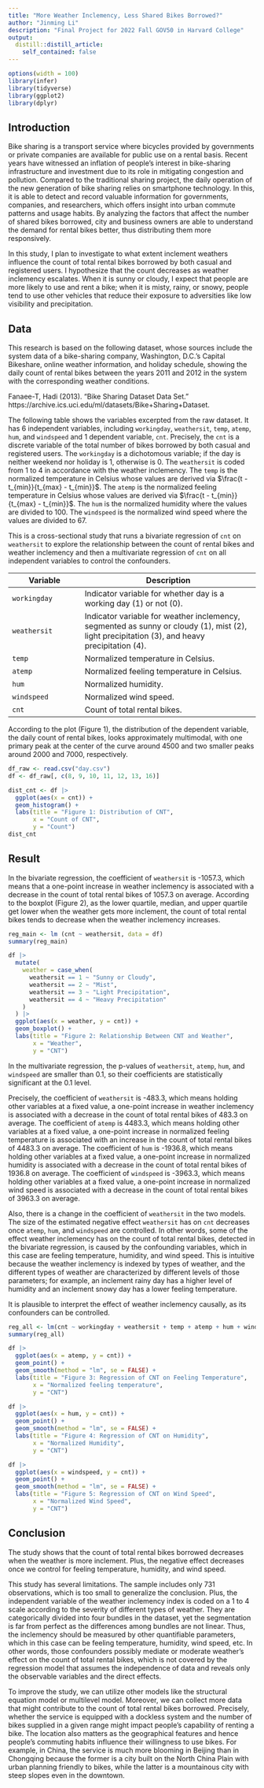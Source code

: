 ```yaml
---
title: "More Weather Inclemency, Less Shared Bikes Borrowed?"
author: "Jinming Li"
description: "Final Project for 2022 Fall GOV50 in Harvard College"
output:
  distill::distill_article:
    self_contained: false
---
```


```r
options(width = 100)
library(infer)
library(tidyverse)
library(ggplot2)
library(dplyr)
```



## Introduction
Bike sharing is a transport service where bicycles provided by governments or private companies are available for public use on a rental basis. Recent years have witnessed an inflation of people's interest in bike-sharing infrastructure and investment due to its role in mitigating congestion and pollution. Compared to the traditional sharing project, the daily operation of the new generation of bike sharing relies on smartphone technology. In this, it is able to detect and record valuable information for governments, companies, and researchers, which offers insight into urban commute patterns and usage habits. By analyzing the factors that affect the number of shared bikes borrowed, city and business owners are able to understand the demand for rental bikes better, thus distributing them more responsively.

In this study, I plan to investigate to what extent inclement weathers influence the count of total rental bikes borrowed by both casual and registered users. I hypothesize that the count decreases as weather inclemency escalates. When it is sunny or cloudy, I expect that people are more likely to use and rent a bike; when it is misty, rainy, or snowy, people tend to use other vehicles that reduce their exposure to adversities like low visibility and precipitation.



## Data
This research is based on the following dataset, whose sources include the system data of a bike-sharing company, Washington, D.C.'s Capital Bikeshare, online weather information, and holiday schedule, showing the daily count of rental bikes between the years 2011 and 2012 in the system with the corresponding weather conditions.

Fanaee-T, Hadi (2013). “Bike Sharing Dataset Data Set.” https://archive.ics.uci.edu/ml/datasets/Bike+Sharing+Dataset.

The following table shows the variables excerpted from the raw dataset. It has 6 independent variables, including `workingday`, `weathersit`, `temp`, `atemp`, `hum`, and `windspeed` and 1 dependent variable, `cnt`. Precisely, the `cnt` is a discrete variable of the total number of bikes borrowed by both casual and registered users. The `workingday` is a dichotomous variable; if the day is neither weekend nor holiday is 1, otherwise is 0. The `weathersit` is coded from 1 to 4 in accordance with the weather inclemency. The `temp` is the normalized temperature in Celsius whose values are derived via $\frac{t - t_{min}}{t_{max} - t_{min}}$. The `atemp` is the normalized feeling temperature in Celsius whose values are derived via $\frac{t - t_{min}}{t_{max} - t_{min}}$. The `hum` is the normalized humidity where the values are divided to 100. The `windspeed` is the normalized wind speed where the values are divided to 67.

This is a cross-sectional study that runs a bivariate regression of `cnt` on `weathersit` to explore the relationship between the count of rental bikes and weather inclemency and then a multivariate regression of `cnt` on all independent variables to control the confounders.

| Variable     | Description                                                                                                                        |
|---------------------|---------------------------------------------------|
| `workingday` | Indicator variable for whether day is a working day (1) or not (0). |
| `weathersit` | Indicator variable for weather inclemency, segmented as sunny or cloudy (1), mist (2), light precipitation (3), and heavy precipitation (4). |
| `temp`       | Normalized temperature in Celsius.                                                                                                 |
| `atemp`      | Normalized feeling temperature in Celsius.                                                                                         |
| `hum`        | Normalized humidity.                                                                                                               |
| `windspeed`  | Normalized wind speed.                                                                                                             |
| `cnt`        | Count of total rental bikes.                                                                  |

According to the plot (Figure 1), the distribution of the dependent variable, the daily count of rental bikes, looks approximately multimodal, with one primary peak at the center of the curve around 4500 and two smaller peaks around 2000 and 7000, respectively.

```r
df_raw <- read.csv("day.csv")
df <- df_raw[, c(8, 9, 10, 11, 12, 13, 16)]

dist_cnt <- df |>
  ggplot(aes(x = cnt)) +
  geom_histogram() +
  labs(title = "Figure 1: Distribution of CNT",
       x = "Count of CNT",
       y = "Count")
dist_cnt
```



## Result
In the bivariate regression, the coefficient of `weathersit` is -1057.3, which means that a one-point increase in weather inclemency is associated with a decrease in the count of total rental bikes of 1057.3 on average. According to the boxplot (Figure 2), as the lower quartile, median, and upper quartile get lower when the weather gets more inclement, the count of total rental bikes tends to decrease when the weather inclemency increases.

```r
reg_main <- lm (cnt ~ weathersit, data = df)
summary(reg_main)

df |>
  mutate(
    weather = case_when(
      weathersit == 1 ~ "Sunny or Cloudy",
      weathersit == 2 ~ "Mist",
      weathersit == 3 ~ "Light Precipitation",
      weathersit == 4 ~ "Heavy Precipitation"
    )
  ) |>
  ggplot(aes(x = weather, y = cnt)) +
  geom_boxplot() +
  labs(title = "Figure 2: Relationship Between CNT and Weather",
       x = "Weather",
       y = "CNT")
```

In the multivariate regression, the p-values of `weathersit`, `atemp`, `hum`, and `windspeed` are smaller than 0.1, so their coefficients are statistically significant at the 0.1 level.

Precisely, the coefficient of `weathersit` is -483.3, which means holding other variables at a fixed value, a one-point increase in weather inclemency is associated with a decrease in the count of total rental bikes of 483.3 on average. The coefficient of `atemp` is 4483.3, which means holding other variables at a fixed value, a one-point increase in normalized feeling temperature is associated with an increase in the count of total rental bikes of 4483.3 on average. The coefficient of `hum` is -1936.8, which means holding other variables at a fixed value, a one-point increase in normalized humidity is associated with a decrease in the count of total rental bikes of 1936.8 on average. The coefficient of `windspeed` is -3963.3, which means holding other variables at a fixed value, a one-point increase in normalized wind speed is associated with a decrease in the count of total rental bikes of 3963.3 on average.

Also, there is a change in the coefficient of `weathersit` in the two models. The size of the estimated negative effect `weathersit` has on `cnt` decreases once `atemp`, `hum`, and `windspeed` are controlled. In other words, some of the effect weather inclemency has on the count of total rental bikes, detected in the bivariate regression, is caused by the confounding variables, which in this case are feeling temperature, humidity, and wind speed. This is intuitive because the weather inclemency is indexed by types of weather, and the different types of weather are characterized by different levels of those parameters; for example, an inclement rainy day has a higher level of humidity and an inclement snowy day has a lower feeling temperature.

It is plausible to interpret the effect of weather inclemency causally, as its confounders can be controlled.

```r
reg_all <- lm(cnt ~ workingday + weathersit + temp + atemp + hum + windspeed, data = df)
summary(reg_all)
```

```r
df |>
  ggplot(aes(x = atemp, y = cnt)) +
  geom_point() +
  geom_smooth(method = "lm", se = FALSE) +
  labs(title = "Figure 3: Regression of CNT on Feeling Temperature",
       x = "Normalized feeling temperature",
       y = "CNT")

df |>
  ggplot(aes(x = hum, y = cnt)) +
  geom_point() +
  geom_smooth(method = "lm", se = FALSE) +
  labs(title = "Figure 4: Regression of CNT on Humidity",
       x = "Normalized Humidity",
       y = "CNT")

df |>
  ggplot(aes(x = windspeed, y = cnt)) +
  geom_point() +
  geom_smooth(method = "lm", se = FALSE) +
  labs(title = "Figure 5: Regression of CNT on Wind Speed",
       x = "Normalized Wind Speed",
       y = "CNT")
```



## Conclusion
The study shows that the count of total rental bikes borrowed decreases when the weather is more inclement. Plus, the negative effect decreases once we control for feeling temperature, humidity, and wind speed.

This study has several limitations. The sample includes only 731 observations, which is too small to generalize the conclusion. Plus, the independent variable of the weather inclemency index is coded on a 1 to 4 scale according to the severity of different types of weather. They are categorically divided into four bundles in the dataset, yet the segmentation is far from perfect as the differences among bundles are not linear. Thus, the inclemency should be measured by other quantifiable parameters, which in this case can be feeling temperature, humidity, wind speed, etc. In other words, those confounders possibly mediate or moderate weather’s effect on the count of total rental bikes, which is not covered by the regression model that assumes the independence of data and reveals only the observable variables and the direct effects.

To improve the study, we can utilize other models like the structural equation model or multilevel model. Moreover, we can collect more data that might contribute to the count of total rental bikes borrowed. Precisely, whether the service is equipped with a dockless system and the number of bikes supplied in a given range might impact people’s capability of renting a bike. The location also matters as the geographical features and hence people’s commuting habits influence their willingness to use bikes. For example, in China, the service is much more blooming in Beijing than in Chongqing because the former is a city built on the North China Plain with urban planning friendly to bikes, while the latter is a mountainous city with steep slopes even in the downtown.
